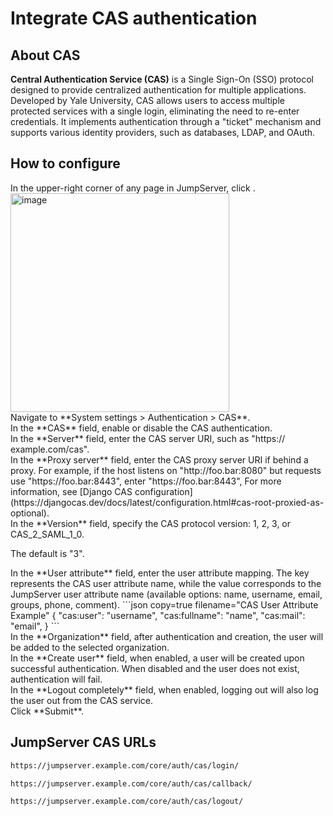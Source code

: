
# Integrate CAS authentication

## About CAS

**Central Authentication Service (CAS)** is a Single Sign-On (SSO) protocol designed to provide centralized authentication for multiple applications. Developed by Yale University, CAS allows users to access multiple protected services with a single login, eliminating the need to re-enter credentials. It implements authentication through a "ticket" mechanism and supports various identity providers, such as databases, LDAP, and OAuth.


## How to configure
<Steps>
<div>
In the upper-right corner of any page in JumpServer, click <Icon name="settings"/>.
<img src="/images/docs/admin-guides/system-settings/nav-settings.png" alt="image" width="350"/>
</div>

<div>
Navigate to **System settings > Authentication > CAS**.
</div>

<div>
In the **CAS** field, enable or disable the CAS authentication.
</div>

<div>
In the **Server** field, enter the CAS server URI, such as "https://&#8203;example.com/cas".
</div>

<div>
In the **Proxy server** field,  enter the CAS proxy server URI if behind a proxy. For example, if the host listens on "http://&#8203;foo.bar:8080" but requests use "https://&#8203;foo.bar:8443", enter "https://&#8203;foo.bar:8443", For more information, see [Django CAS configuration](https://djangocas.dev/docs/latest/configuration.html#cas-root-proxied-as-optional).
</div>

<div>
In the **Version** field, specify the CAS protocol version: 1, 2, 3, or CAS_2_SAML_1_0.

The default is "3".
</div>

<div>
In the **User attribute** field, enter the user attribute mapping. The key represents the CAS user attribute name, while the value corresponds to the JumpServer user attribute name (available options: name, username, email, groups, phone, comment).
```json copy=true filename="CAS User Attribute Example"
{
  "cas:user": "username",
  "cas:fullname": "name",
  "cas:mail": "email",
}
```
</div>

<div>
<Icon name="xpack"/> In the **Organization** field, after authentication and creation, the user will be added to the selected organization.
</div>

<div>
In the **Create user** field, when enabled, a user will be created upon successful authentication.
<Alert type="warning">
When disabled and the user does not exist, authentication will fail.
</Alert>
</div>

<div>
In the **Logout completely** field, when enabled, logging out will also log the user out from the CAS service.
</div>

<div>
Click **Submit**.
</div>

</Steps>

## JumpServer CAS URLs
```md filename="Login URL"
https://jumpserver.example.com/core/auth/cas/login/
```

```md filename="Login Success Callback URL"
https://jumpserver.example.com/core/auth/cas/callback/
```

```md filename="Logout URL"
https://jumpserver.example.com/core/auth/cas/logout/
```